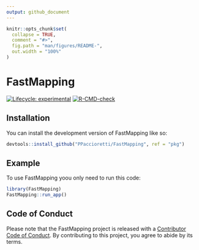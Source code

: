 ```yaml
---
output: github_document
---
```


<!-- README.md is generated from README.Rmd. Please edit that file -->

```r
knitr::opts_chunk$set(
  collapse = TRUE,
  comment = "#>",
  fig.path = "man/figures/README-",
  out.width = "100%"
)
```

# FastMapping

<!-- badges: start -->
[![Lifecycle: experimental](https://img.shields.io/badge/lifecycle-experimental-orange.svg)](https://lifecycle.r-lib.org/articles/stages.html#experimental)
[![R-CMD-check](https://github.com/PPaccioretti/FastMapping/workflows/R-CMD-check/badge.svg)](https://github.com/PPaccioretti/FastMapping/actions)
<!-- badges: end -->


## Installation

You can install the development version of FastMapping like so:

``` r
devtools::install_github("PPaccioretti/FastMapping", ref = "pkg")
```

## Example

To use FastMapping yoou only need to run this code:

```r
library(FastMapping)
FastMapping::run_app()
```


## Code of Conduct

Please note that the FastMapping project is released with a [Contributor Code of Conduct](https://contributor-covenant.org/version/2/0/CODE_OF_CONDUCT.html). By contributing to this project, you agree to abide by its terms.

